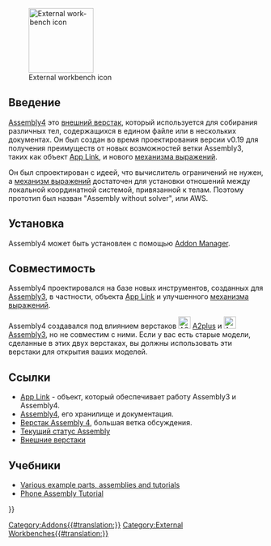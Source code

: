 <languages/>

<div lang="en" dir="ltr" class="mw-content-ltr">
[[Image:Assembly4_workbench_icon.svg|thumb|128px|External workbench icon]]
</div>

<span id="Introduction"></span>
== Введение ==

{{TOCright}}

[[Assembly4_Workbench/ru|Assembly4]] это [[external_workbenches/ru|внешний верстак]], который используется для собирания различных тел, содержащихся в едином файле или в нескольких документах. Он был создан во время проектирования версии v0.19 для получения преимуществ от новых возможностей ветки Assembly3, таких как объект [[App_Link/ru|App Link]], и нового  [[expressions/ru|механизма выражений]].

Он был спроектирован с идеей, что вычислитель ограничений не нужен, а [[expressions/ru|механизм выражений]] достаточен для установки отношений между локальной координатной системой, привязанной к телам. Поэтому прототип был назван "Assembly without solver", или AWS.

<span id="Installation"></span>
==Установка==

Assembly4 может быть установлен с помощью [[Std_AddonMgr/ru|Addon Manager]].

<span id="Compatibility"></span>
== Совместимость ==

Assembly4 проектировался на базе новых инструментов, созданных для [[Assembly3_Workbench/ru|Assembly3]], в частности, объекта [[App_Link/ru|App Link]] и улучшенного [[expressions/ru|механизма выражений]].

Assembly4 создавался под влиянием верстаков [[File:A2p_workbench.svg|24px]] [[A2plus_Workbench/ru|A2plus]] и [[File:Assembly3_workbench_icon.svg|24px]][[Assembly3_Workbench/ru|Assembly3]], но не совместим с ними. Если у вас есть старые модели, сделанные в этих двух верстаках, вы должны использовать эти верстаки для открытия ваших моделей.

<span id="Links"></span>
==Ссылки==

<div class="mw-translate-fuzzy">
* [[App_Link/ru|App Link]] - объект, который обеспечивает работу Assembly3 и Assembly4.
* [https://github.com/Zolko-123/FreeCAD_Assembly4 Assembly4], его хранилище и документация.
* [https://forum.freecadweb.org/viewtopic.php?f=20&t=34806 Верстак Assembly 4], большая ветка обсуждения.
* [https://forum.freecadweb.org/viewtopic.php?f=20&t=34583 Текущий статус Assembly]
* [[External_workbenches/ru|Внешние верстаки]]
</div>

<span id="Tutorials"></span>
==Учебники==

<div lang="en" dir="ltr" class="mw-content-ltr">
* [https://github.com/Zolko-123/FreeCAD_Examples Various example parts, assemblies and tutorials]
* [https://github.com/thermalling/FreeCADAsm4_TutorialSubassembly/ Phone Assembly Tutorial]
</div>

{{Userdocnavi{{#translation:}}}}
[[Category:Addons{{#translation:}}]]
[[Category:External Workbenches{{#translation:}}]]